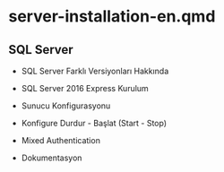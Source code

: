# server-installation-en.qmd

## SQL Server

- SQL Server Farklı Versiyonları Hakkında
- SQL Server 2016 Express Kurulum

* Sunucu Konfigurasyonu
- Konfigure Durdur - Başlat (Start - Stop)
- Mixed Authentication
- Dokumentasyon